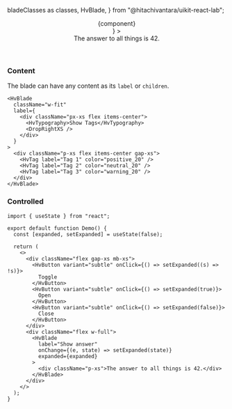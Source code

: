   bladeClasses as classes,
  HvBlade,
} from "@hitachivantara/uikit-react-lab";


<Header
  params={{ name: "Blade", packageName: "lab", classes }}
  Component={HvBlade}
  componentName="HvBlade"
  controls={{
    label: {
      defaultValue: "Show answer",
    },
    fullWidth: {
      defaultValue: false,
    },
    disabled: {
      defaultValue: false,
    },
  }}
  componentProps={{
    containerProps: {
      style: {
        whiteSpace: "nowrap",
      },
    },
  }}
  decorator={(component) => <div className="flex w-full">{component}</div>}
>
  <div className="p-xs">The answer to all things is 42.</div>
</Header>

### Content

The blade can have any content as its `label` or `children`.

```tsx live
<HvBlade
  className="w-fit"
  label={
    <div className="px-xs flex items-center">
      <HvTypography>Show Tags</HvTypography>
      <DropRightXS />
    </div>
  }
>
  <div className="p-xs flex items-center gap-xs">
    <HvTag label="Tag 1" color="positive_20" />
    <HvTag label="Tag 2" color="neutral_20" />
    <HvTag label="Tag 3" color="warning_20" />
  </div>
</HvBlade>
```

### Controlled

```tsx live
import { useState } from "react";

export default function Demo() {
  const [expanded, setExpanded] = useState(false);

  return (
    <>
      <div className="flex gap-xs mb-xs">
        <HvButton variant="subtle" onClick={() => setExpanded((s) => !s)}>
          Toggle
        </HvButton>
        <HvButton variant="subtle" onClick={() => setExpanded(true)}>
          Open
        </HvButton>
        <HvButton variant="subtle" onClick={() => setExpanded(false)}>
          Close
        </HvButton>
      </div>
      <div className="flex w-full">
        <HvBlade
          label="Show answer"
          onChange={(e, state) => setExpanded(state)}
          expanded={expanded}
        >
          <div className="p-xs">The answer to all things is 42.</div>
        </HvBlade>
      </div>
    </>
  );
}
```
